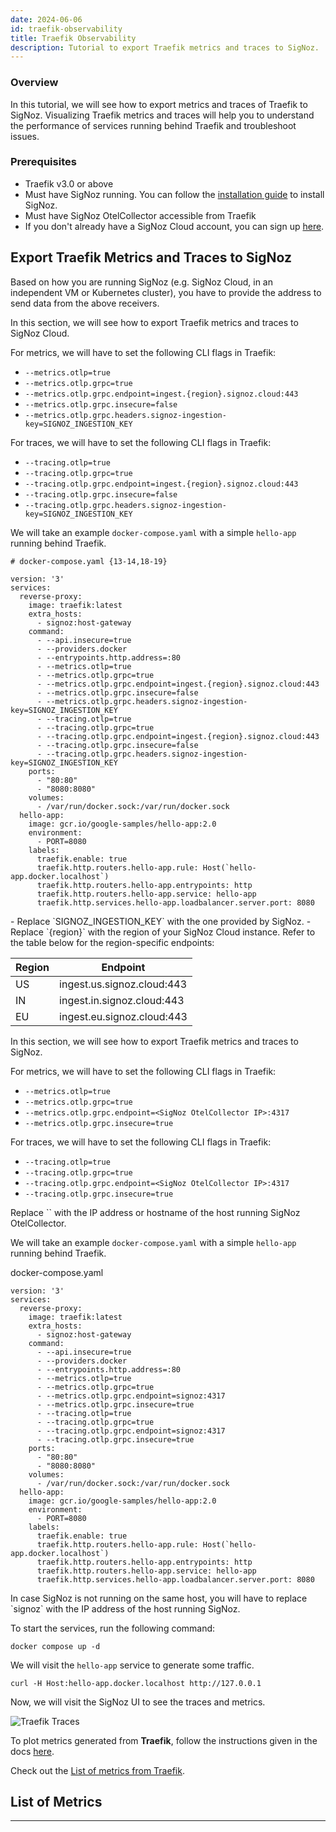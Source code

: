 ```yaml
---
date: 2024-06-06
id: traefik-observability
title: Traefik Observability
description: Tutorial to export Traefik metrics and traces to SigNoz.
---
```



### Overview

In this tutorial, we will see how to export metrics and traces of Traefik to SigNoz. Visualizing Traefik metrics and traces will help you to understand the performance of services running behind Traefik and troubleshoot issues.

### Prerequisites

- Traefik v3.0 or above
- Must have SigNoz running. You can follow the [installation guide][1] to install SigNoz.
- Must have SigNoz OtelCollector accessible from Traefik
- If you don't already have a SigNoz Cloud account, you can sign up [here][4].

## Export Traefik Metrics and Traces to SigNoz

Based on how you are running SigNoz (e.g. SigNoz Cloud, in an independent VM or Kubernetes cluster), you have to provide the address to send data from the above receivers.

<Tabs>
<TabItem value="signoz-cloud" label="SigNoz Cloud" default>

In this section, we will see how to export Traefik metrics and traces to SigNoz Cloud.

For metrics, we will have to set the following CLI flags in Traefik:

- `--metrics.otlp=true`
- `--metrics.otlp.grpc=true`
- `--metrics.otlp.grpc.endpoint=ingest.{region}.signoz.cloud:443`
- `--metrics.otlp.grpc.insecure=false`
- `--metrics.otlp.grpc.headers.signoz-ingestion-key=SIGNOZ_INGESTION_KEY`

For traces, we will have to set the following CLI flags in Traefik:

- `--tracing.otlp=true`
- `--tracing.otlp.grpc=true`
- `--tracing.otlp.grpc.endpoint=ingest.{region}.signoz.cloud:443`
- `--tracing.otlp.grpc.insecure=false`
- `--tracing.otlp.grpc.headers.signoz-ingestion-key=SIGNOZ_INGESTION_KEY`

We will take an example `docker-compose.yaml` with a simple `hello-app` running behind Traefik.



```
# docker-compose.yaml {13-14,18-19}

version: '3'
services:
  reverse-proxy:
    image: traefik:latest
    extra_hosts:
      - signoz:host-gateway
    command:
      - --api.insecure=true
      - --providers.docker
      - --entrypoints.http.address=:80
      - --metrics.otlp=true
      - --metrics.otlp.grpc=true
      - --metrics.otlp.grpc.endpoint=ingest.{region}.signoz.cloud:443
      - --metrics.otlp.grpc.insecure=false
      - --metrics.otlp.grpc.headers.signoz-ingestion-key=SIGNOZ_INGESTION_KEY
      - --tracing.otlp=true
      - --tracing.otlp.grpc=true
      - --tracing.otlp.grpc.endpoint=ingest.{region}.signoz.cloud:443
      - --tracing.otlp.grpc.insecure=false
      - --tracing.otlp.grpc.headers.signoz-ingestion-key=SIGNOZ_INGESTION_KEY
    ports:
      - "80:80"
      - "8080:8080"
    volumes:
      - /var/run/docker.sock:/var/run/docker.sock
  hello-app:
    image: gcr.io/google-samples/hello-app:2.0
    environment:
      - PORT=8080
    labels:
      traefik.enable: true
      traefik.http.routers.hello-app.rule: Host(`hello-app.docker.localhost`)
      traefik.http.routers.hello-app.entrypoints: http
      traefik.http.routers.hello-app.service: hello-app
      traefik.http.services.hello-app.loadbalancer.server.port: 8080
```

<Admonition>
- Replace `SIGNOZ_INGESTION_KEY` with the one provided by SigNoz.
- Replace `{region}` with the region of your SigNoz Cloud instance.
</Admonition>
Refer to the table below for the region-specific endpoints:

| Region	| Endpoint                   |
| ------- | -------------------------- |
| US      | ingest.us.signoz.cloud:443 |
| IN      | ingest.in.signoz.cloud:443 |
| EU      | ingest.eu.signoz.cloud:443 |

</TabItem>

<TabItem value='self-host' label='Self-Host'>

In this section, we will see how to export Traefik metrics and traces to SigNoz.

For metrics, we will have to set the following CLI flags in Traefik:

- `--metrics.otlp=true`
- `--metrics.otlp.grpc=true`
- `--metrics.otlp.grpc.endpoint=<SigNoz OtelCollector IP>:4317`
- `--metrics.otlp.grpc.insecure=true`

For traces, we will have to set the following CLI flags in Traefik:

- `--tracing.otlp=true`
- `--tracing.otlp.grpc=true`
- `--tracing.otlp.grpc.endpoint=<SigNoz OtelCollector IP>:4317`
- `--tracing.otlp.grpc.insecure=true`

<Admonition>
Replace `<SigNoz OtelCollector IP>` with the IP address or hostname of the host running SigNoz OtelCollector.
</Admonition>

We will take an example `docker-compose.yaml` with a simple `hello-app` running behind Traefik.

docker-compose.yaml

```
version: '3'
services:
  reverse-proxy:
    image: traefik:latest
    extra_hosts:
      - signoz:host-gateway
    command:
      - --api.insecure=true
      - --providers.docker
      - --entrypoints.http.address=:80
      - --metrics.otlp=true
      - --metrics.otlp.grpc=true
      - --metrics.otlp.grpc.endpoint=signoz:4317
      - --metrics.otlp.grpc.insecure=true
      - --tracing.otlp=true
      - --tracing.otlp.grpc=true
      - --tracing.otlp.grpc.endpoint=signoz:4317
      - --tracing.otlp.grpc.insecure=true
    ports:
      - "80:80"
      - "8080:8080"
    volumes:
      - /var/run/docker.sock:/var/run/docker.sock
  hello-app:
    image: gcr.io/google-samples/hello-app:2.0
    environment:
      - PORT=8080
    labels:
      traefik.enable: true
      traefik.http.routers.hello-app.rule: Host(`hello-app.docker.localhost`)
      traefik.http.routers.hello-app.entrypoints: http
      traefik.http.routers.hello-app.service: hello-app
      traefik.http.services.hello-app.loadbalancer.server.port: 8080
```

<Admonition type="info">
In case SigNoz is not running on the same host, you will have to replace `signoz` with the IP address of the host running SigNoz.
</Admonition>

</TabItem>
</Tabs>

To start the services, run the following command:

```
docker compose up -d
```

We will visit the `hello-app` service to generate some traffic.

```
curl -H Host:hello-app.docker.localhost http://127.0.0.1
```

Now, we will visit the SigNoz UI to see the traces and metrics.

![Traefik Traces](/img/docs/tutorial/traefik-traces.webp)

To plot metrics generated from **Traefik**, follow the instructions given in the docs [here][2].

Check out the [List of metrics from Traefik][3].

## List of Metrics

<TraefikMetrics />

---

[1]: https://signoz.io/docs/install/
[2]: https://signoz.io/docs/userguide/dashboards/
[3]: #list-of-metrics
[4]: https://signoz.io/teams/
